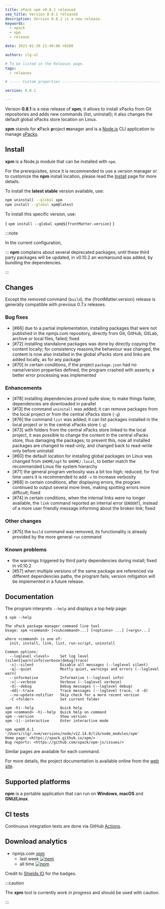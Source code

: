 ```yaml
---
title: xPack xpm v0.8.1 released
seo_title: Version 0.8.1 released
description: Version 0.8.1 is a new release.
keywords:
  - xpack
  - xpm
  - release

date: 2021-01-30 21:49:00 +0200

authors: ilg-ul

# To be listed in the Releases page.
tags:
  - releases

# ----- Custom properties -----------------------------------------------------

version: 0.8.1

---
```



Version **0.8.1** is a new release of **xpm**; it allows to install xPacks from Git repositories and adds new commands (list, uninstall); it also changes the default global xPacks store location on Linux.

<!-- truncate -->

<PageMetadata title={frontMatter.seo_title} />

**xpm** stands for **x**Pack **p**roject **m**anager and is a
[Node.js](https://nodejs.org/en/) CLI
application to manage
[xPacks](https://xpack.github.io/intro/#but-what-are-xpacks).

## Install

**xpm** is a Node.js module that can be installed with `npm`.

For the prerequisites, since it is recommended
to use a version manager or to customize the **npm** install location,
please read the
[Install](/docs/install/) page for more details.

To install the **latest stable** version available, use:

```sh
npm uninstall --global xpm
npm install --global xpm@latest
```

To install this specific version, use:

<CodeBlock language="sh"> {
`xpm install --global xpm@${frontMatter.version}`
} </CodeBlock>

:::note

In the current configuration,

:::
**npm** complains about several deprecated packages;
until these third party packages will be updated,
in v0.10.2 an workaround was added, by bundling the dependencies.

:::

## Changes

Except the removed command (`build`), the {frontMatter.version} release
is generally compatible with previous 0.7.x releases.

### Bug fixes

- [#66] due to a partial implementation,
  installing packages that were not published in the npmjs.com repository,
  directly from Git, GitHub, GitLab, archive or local files, failed; fixed
- [#72] installing standalone packages was done by directly copying
  the content locally; for consistency reasons,the behaviour was changed,
  the content is now also
  installed in the global xPacks store and links are added locally, as
  for any package
- [#70] in certain conditions, if the project `package.json` had no
  name/version properties defined, the program crashed with asserts; a better
  error processing was implemented

### Enhancements

- [#78] installing dependencies proved quite slow; to make things
  faster, dependencies are downloaded in parallel
- [#13] the command `uninstall` was added; it can remove packages
  from the local project or from the central xPacks store (`-g`)
- [#76] the command `list` was added; it can list packages
  installed in the local project or in the central xPacks store (`-g`)
- [#73] with folders from the central xPacks store linked to the local
  project, it was possible to change the content in the central xPacks store,
  thus damaging the packages; to prevent this, now all installed
  packages are changed to read-only, and changed back to read-write
  only before uninstall
- [#60] the default location for installing global packages on Linux
  was changed from `$HOME/opt` to `$HOME/.local`, to better match the
  recommended Linux file system hierarchy
- [#71] the general program verbosity was a bit too high; reduced; for
  first time users it is recommended to add `-v` to increase verbosity
- [#68] in certain conditions, after displaying errors, the program
  continued to output several more lines, making spotting errors more
  difficult; fixed
- [#74] in certain conditions, when the internal links were
  no longer available, the `link` command reported an
  internal error (`ENOENT`), instead of a more user friendly message
  informing about the broken link; fixed

### Other changes

- [#75] the `build` command was removed, its functionality is already
  provided by the more general `run` command

### Known problems

- the warnings triggered by third party dependencies during install; fixed in v0.10.2
- [#57] when multiple versions of the same package are referenced
  via different dependencies paths, the program fails; version
  mitigation will be implemented in a future release.

## Documentation

The program interprets `--help` and displays a top help page:

```console
$ xpm --help

The xPack package manager command line tool
Usage: xpm <command> [<subcommand>...] [<options> ...] [<args>...]

where <command> is one of:
  init, install, link, list, run-script, uninstall

Common options:
  --loglevel <level>     Set log level (silent|warn|info|verbose|debug|trace)
  -s|--silent            Disable all messages (--loglevel silent)
  -q|--quiet             Mostly quiet, warnings and errors (--loglevel warn)
  --informative          Informative (--loglevel info)
  -v|--verbose           Verbose (--loglevel verbose)
  -d|--debug             Debug messages (--loglevel debug)
  -dd|--trace            Trace messages (--loglevel trace, -d -d)
  --no-update-notifier   Skip check for a more recent version
  -C <folder>            Set current folder

xpm -h|--help            Quick help
xpm <command> -h|--help  Quick help on command
xpm --version            Show version
xpm -i|--interactive     Enter interactive mode

npm xpm@0.8.1 '/Users/ilg/.nvm/versions/node/v12.14.0/lib/node_modules/xpm'
Home page: <https://xpack.github.io/xpm/>
Bug reports: <https://github.com/xpack/xpm-js/issues/>
```

Similar pages are available for each command.

For more details, the project documentation is available online from the
[web site](/).

## Supported platforms

**npm** is a portable application that can run on
**Windows**, **macOS** and **GNU/Linux**.

## CI tests

Continuous integration tests are done via GitHub
[Actions](https://github.com/xpack/xpm-js/actions).

## Download analytics

- npmjs.com [xpm](https://www.npmjs.com/package/xpm)
  - last week [![npm](https://img.shields.io/npm/dw/xpm.svg)](https://www.npmjs.com/package/xpm/)
  - all time [![npm](https://img.shields.io/npm/dt/xpm.svg)](https://www.npmjs.com/package/xpm/)

Credit to [Shields IO](https://shields.io) for the badges.

:::caution

The **xpm** tool is currently _work in progress_ and should be used with caution.

:::
